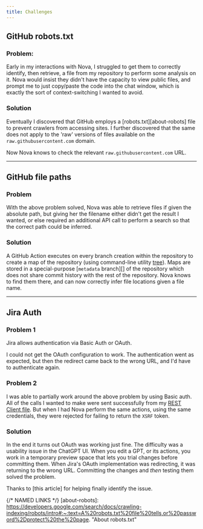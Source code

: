 ```yaml
---
title: Challenges
---
```

## GitHub robots.txt
### Problem:
Early in my interactions with Nova, I struggled to get them to
correctly identify, then retrieve, a file from my repository to
perform some analysis on it. Nova would insist they didn't have the
capacity to view public files, and prompt me to just copy/paste the
code into the chat window, which is exactly the sort of
context-switching I wanted to avoid.

### Solution
Eventually I discovered that GitHub employs a
[robots.txt][about-robots] file to prevent crawlers from accessing
sites. I further discovered that the same does not apply to the 'raw'
versions of files available on the `raw.githubusercontent.com` domain.

Now Nova knows to check the relevant `raw.githubusercontent.com` URL.

---
## GitHub file paths
### Problem
With the above problem solved, Nova was able to retrieve files if given the
absolute path, but giving her the filename either didn't get the result I
wanted, or else required an additional API call to perform a search so that the
correct path could be inferred.

### Solution
A GitHub Action executes on every branch creation within the repository to
create a map of the repository (using command-line utility [tree][tree]). Maps
are stored in a special-purpose [`metadata` branch][] of the
repository which does not share commit history with the rest of the
repository. Nova knows to find them there, and can now correctly infer file
locations given a file name.

---
## Jira Auth
### Problem 1
Jira allows authentication via Basic Auth or OAuth.

I could not get the OAuth configuration to work. The authentication went as
expected, but then the redirect came back to the wrong URL, and I'd have to
authenticate again.

### Problem 2
I was able to partially work around the above problem by using Basic
auth. All of the calls I wanted to make were sent successfully from my
[REST Client file][rest-client-file]. But when I had Nova perform the same
actions, using the same credentials, they were rejected for failing to return
the `XSRF` token.

### Solution
In the end it turns out OAuth was working just fine. The difficulty
was a usability issue in the ChatGPT UI. When you edit a GPT, or its
actions, you work in a temporary preview space that lets you trial
changes before committing them. When Jira's OAuth implementation was
redirecting, it was returning to the wrong URL.  Committing the
changes and _then_ testing them solved the problem.

Thanks to [this article] for helping finally identify the issue.

{/* NAMED LINKS */}
[about-robots]:
    https://developers.google.com/search/docs/crawling-indexing/robots/intro#:~:text=A%20robots.txt%20file%20tells,or%20password%2Dprotect%20the%20page.
    "About robots.txt"

[tree]:
    https://linux.die.net/man/1/tree
    "Command-line utility 'tree'"

[repository-maps]:
    https://github.com/IainDavis/iaindavis.github.io/tree/metadata/repository-maps
    "Current set of repository maps in `metadata` branch"

[rest-client-file]: 
    https://github.com/IainDavis/Nova/blob/main/requestValidation/jira.net.http
    "File for VS Code's REST Client featuring API calls that mirror Nova's
    actions and relevant credentials"

[helpful-oauth-article]:
    https://community.openai.com/t/oauth-and-gpt-actions-5-things-i-have-learned-oauth-only/527074